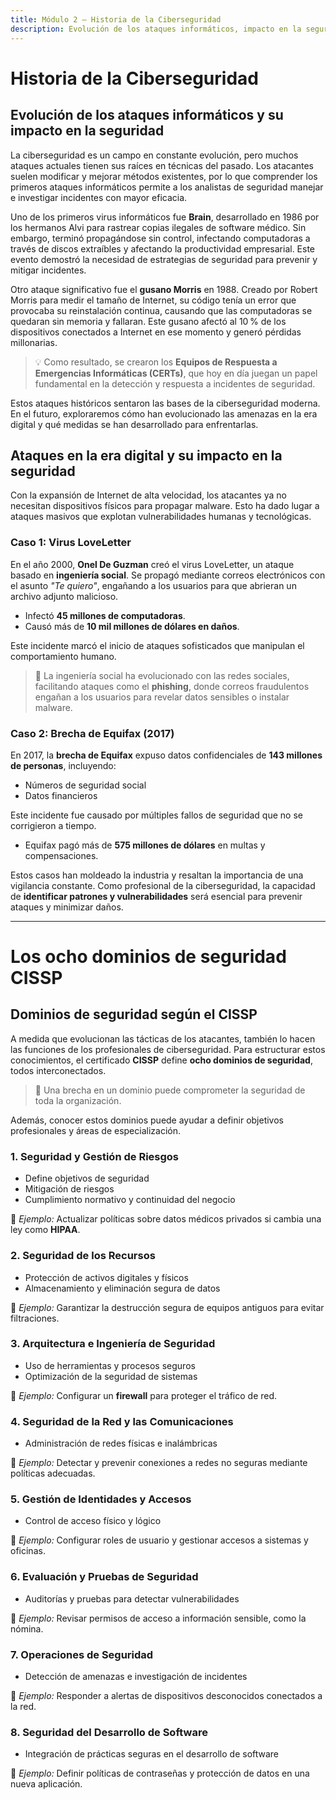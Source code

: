 ```yaml
---
title: Módulo 2 – Historia de la Ciberseguridad
description: Evolución de los ataques informáticos, impacto en la seguridad digital y los ocho dominios del CISSP.
---
```


# Historia de la Ciberseguridad

## Evolución de los ataques informáticos y su impacto en la seguridad

La ciberseguridad es un campo en constante evolución, pero muchos ataques actuales tienen sus raíces en técnicas del pasado. Los atacantes suelen modificar y mejorar métodos existentes, por lo que comprender los primeros ataques informáticos permite a los analistas de seguridad manejar e investigar incidentes con mayor eficacia.

Uno de los primeros virus informáticos fue **Brain**, desarrollado en 1986 por los hermanos Alvi para rastrear copias ilegales de software médico. Sin embargo, terminó propagándose sin control, infectando computadoras a través de discos extraíbles y afectando la productividad empresarial. Este evento demostró la necesidad de estrategias de seguridad para prevenir y mitigar incidentes.

Otro ataque significativo fue el **gusano Morris** en 1988. Creado por Robert Morris para medir el tamaño de Internet, su código tenía un error que provocaba su reinstalación continua, causando que las computadoras se quedaran sin memoria y fallaran. Este gusano afectó al 10 % de los dispositivos conectados a Internet en ese momento y generó pérdidas millonarias.

> 💡 Como resultado, se crearon los **Equipos de Respuesta a Emergencias Informáticas (CERTs)**, que hoy en día juegan un papel fundamental en la detección y respuesta a incidentes de seguridad.

Estos ataques históricos sentaron las bases de la ciberseguridad moderna. En el futuro, exploraremos cómo han evolucionado las amenazas en la era digital y qué medidas se han desarrollado para enfrentarlas.

## Ataques en la era digital y su impacto en la seguridad

Con la expansión de Internet de alta velocidad, los atacantes ya no necesitan dispositivos físicos para propagar malware. Esto ha dado lugar a ataques masivos que explotan vulnerabilidades humanas y tecnológicas.

### Caso 1: Virus LoveLetter

En el año 2000, **Onel De Guzman** creó el virus LoveLetter, un ataque basado en **ingeniería social**. Se propagó mediante correos electrónicos con el asunto _"Te quiero"_, engañando a los usuarios para que abrieran un archivo adjunto malicioso.

- Infectó **45 millones de computadoras**.
- Causó más de **10 mil millones de dólares en daños**.

Este incidente marcó el inicio de ataques sofisticados que manipulan el comportamiento humano.

> 🧠 La ingeniería social ha evolucionado con las redes sociales, facilitando ataques como el **phishing**, donde correos fraudulentos engañan a los usuarios para revelar datos sensibles o instalar malware.

### Caso 2: Brecha de Equifax (2017)

En 2017, la **brecha de Equifax** expuso datos confidenciales de **143 millones de personas**, incluyendo:

- Números de seguridad social
- Datos financieros

Este incidente fue causado por múltiples fallos de seguridad que no se corrigieron a tiempo.

- Equifax pagó más de **575 millones de dólares** en multas y compensaciones.

Estos casos han moldeado la industria y resaltan la importancia de una vigilancia constante. Como profesional de la ciberseguridad, la capacidad de **identificar patrones y vulnerabilidades** será esencial para prevenir ataques y minimizar daños.

---

# Los ocho dominios de seguridad CISSP

## Dominios de seguridad según el CISSP

A medida que evolucionan las tácticas de los atacantes, también lo hacen las funciones de los profesionales de ciberseguridad. Para estructurar estos conocimientos, el certificado **CISSP** define **ocho dominios de seguridad**, todos interconectados.

> 📘 Una brecha en un dominio puede comprometer la seguridad de toda la organización.

Además, conocer estos dominios puede ayudar a definir objetivos profesionales y áreas de especialización.

### 1. Seguridad y Gestión de Riesgos

- Define objetivos de seguridad
- Mitigación de riesgos
- Cumplimiento normativo y continuidad del negocio

📌 *Ejemplo:* Actualizar políticas sobre datos médicos privados si cambia una ley como **HIPAA**.

### 2. Seguridad de los Recursos

- Protección de activos digitales y físicos
- Almacenamiento y eliminación segura de datos

📌 *Ejemplo:* Garantizar la destrucción segura de equipos antiguos para evitar filtraciones.

### 3. Arquitectura e Ingeniería de Seguridad

- Uso de herramientas y procesos seguros
- Optimización de la seguridad de sistemas

📌 *Ejemplo:* Configurar un **firewall** para proteger el tráfico de red.

### 4. Seguridad de la Red y las Comunicaciones

- Administración de redes físicas e inalámbricas

📌 *Ejemplo:* Detectar y prevenir conexiones a redes no seguras mediante políticas adecuadas.

### 5. Gestión de Identidades y Accesos

- Control de acceso físico y lógico

📌 *Ejemplo:* Configurar roles de usuario y gestionar accesos a sistemas y oficinas.

### 6. Evaluación y Pruebas de Seguridad

- Auditorías y pruebas para detectar vulnerabilidades

📌 *Ejemplo:* Revisar permisos de acceso a información sensible, como la nómina.

### 7. Operaciones de Seguridad

- Detección de amenazas e investigación de incidentes

📌 *Ejemplo:* Responder a alertas de dispositivos desconocidos conectados a la red.

### 8. Seguridad del Desarrollo de Software

- Integración de prácticas seguras en el desarrollo de software

📌 *Ejemplo:* Definir políticas de contraseñas y protección de datos en una nueva aplicación.

